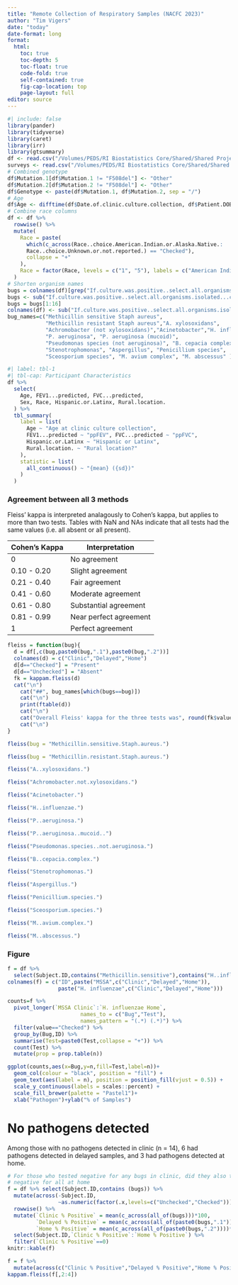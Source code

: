 ```yaml
---
title: "Remote Collection of Respiratory Samples (NACFC 2023)"
author: "Tim Vigers"
date: "today"
date-format: long
format:
  html:
    toc: true
    toc-depth: 5
    toc-float: true
    code-fold: true
    self-contained: true
    fig-cap-location: top
    page-layout: full
editor: source
---
```


```r
#| include: false
library(pander)
library(tidyverse)
library(caret)
library(irr)
library(gtsummary)
df <- read.csv("/Volumes/PEDS/RI Biostatistics Core/Shared/Shared Projects/Vigers/CF/Jordana Hoppe/Home Collection/Data_Clean/clinical.csv", na.strings = "")
surveys <- read.csv("/Volumes/PEDS/RI Biostatistics Core/Shared/Shared Projects/Vigers/CF/Jordana Hoppe/Home Collection/Data_Clean/surveys.csv", na.strings = "")
# Combined genotype
df$Mutation.1[df$Mutation.1 != "F508del"] <- "Other"
df$Mutation.2[df$Mutation.2 != "F508del"] <- "Other"
df$Genotype <- paste(df$Mutation.1, df$Mutation.2, sep = "/")
# Age
df$Age <- difftime(df$Date.of.clinic.culture.collection, df$Patient.DOB) / 365.25
# Combine race columns
df <- df %>%
  rowwise() %>%
  mutate(
    Race = paste(
      which(c_across(Race..choice.American.Indian.or.Alaska.Native.:
      Race..choice.Unknown.or.not.reported.) == "Checked"),
      collapse = "+"
    ),
    Race = factor(Race, levels = c("1", "5"), labels = c("American Indian or Alaska Native", "White"))
  )
# Shorten organism names
bugs = colnames(df)[grep("If.culture.was.positive..select.all.organisms.isolated...choice.",colnames(df))]
bugs <- sub("If.culture.was.positive..select.all.organisms.isolated...choice.", "", bugs)
bugs = bugs[1:16]
colnames(df) <- sub("If.culture.was.positive..select.all.organisms.isolated...choice.", "", colnames(df))
bug_names=c("Methicillin sensitive Staph aureus", 
            "Methicillin resistant Staph aureus","A. xylosoxidans", 
            "Achromobacter (not xylosoxidans)","Acinetobacter","H. influenzae", 
            "P. aeruginosa", "P. aeruginosa (mucoid)", 
            "Pseudomonas species (not aeruginosa)", "B. cepacia complex",
            "Stenotrophomonas", "Aspergillus", "Penicillium species", 
            "Sceosporium species", "M. avium complex", "M. abscessus" )
```

```r
#| label: tbl-1
#| tbl-cap: Participant Characteristics
df %>%
  select(
    Age, FEV1...predicted, FVC...predicted,
    Sex, Race, Hispanic.or.Latinx, Rural.location.
  ) %>%
  tbl_summary(
    label = list(
      Age ~ "Age at clinic culture collection",
      FEV1...predicted ~ "ppFEV", FVC...predicted ~ "ppFVC",
      Hispanic.or.Latinx ~ "Hispanic or Latinx",
      Rural.location. ~ "Rural location?"
    ),
    statistic = list(
      all_continuous() ~ "{mean} ({sd})"
    )
  )
```

### Agreement between all 3 methods

Fleiss' kappa is interpreted analagously to Cohen's kappa, but applies to more than two tests. Tables with NaN and NAs indicate that all tests had the same values (i.e. all absent or all present).

| Cohen's Kappa | Interpretation         |
|---------------|------------------------|
| 0             | No agreement           |
| 0.10 - 0.20   | Slight agreement       |
| 0.21 - 0.40   | Fair agreement         |
| 0.41 - 0.60   | Moderate agreement     |
| 0.61 - 0.80   | Substantial agreement  |
| 0.81 - 0.99   | Near perfect agreement |
| 1             | Perfect agreement      |

```r
fleiss = function(bug){
  d = df[,c(bug,paste0(bug,".1"),paste0(bug,".2"))]
  colnames(d) = c("Clinic","Delayed","Home")
  d[d=="Checked"] = "Present"
  d[d=="Unchecked"] = "Absent"
  fk = kappam.fleiss(d)
  cat("\n")
    cat("##", bug_names[which(bugs==bug)])
    cat("\n")
    print(ftable(d))
    cat("\n")
    cat("Overall Fleiss' kappa for the three tests was", round(fk$value, 3), paste0("(p = ", format.pval(fk$p.value,digits = 3, eps = 0.001),")"))
    cat("\n")
}
```

```r
fleiss(bug = "Methicillin.sensitive.Staph.aureus.")
```

```r
fleiss(bug = "Methicillin.resistant.Staph.aureus.")
```

```r
fleiss("A..xylosoxidans.")
```

```r
fleiss("Achromobacter.not.xylosoxidans.")
```

```r
fleiss("Acinetobacter.")
```

```r
fleiss("H..influenzae.")
```

```r
fleiss("P..aeruginosa.")
```

```r
fleiss("P..aeruginosa..mucoid..")
```

```r
fleiss("Pseudomonas.species..not.aeruginosa.")
```

```r
fleiss("B..cepacia.complex.")
```

```r
fleiss("Stenotrophomonas.")
```

```r
fleiss("Aspergillus.")
```

```r
fleiss("Penicillium.species.")
```

```r
fleiss("Sceosporium.species.")
```

```r
fleiss("M..avium.complex.")
```

```r
fleiss("M..abscessus.")
```

### Figure

```r
f = df %>% 
  select(Subject.ID,contains("Methicillin.sensitive"),contains("H..influenzae."))
colnames(f) = c("ID",paste("MSSA",c("Clinic","Delayed","Home")),
                paste("H. influenzae",c("Clinic","Delayed","Home")))

counts=f %>% 
  pivot_longer(`MSSA Clinic`:`H. influenzae Home`,
                       names_to = c("Bug","Test"),
                       names_pattern = "(.*) (.*)") %>%
  filter(value=="Checked") %>%
  group_by(Bug,ID) %>%
  summarise(Test=paste0(Test,collapse = "+")) %>%
  count(Test) %>%
  mutate(prop = prop.table(n))

ggplot(counts,aes(x=Bug,y=n,fill=Test,label=n))+
  geom_col(colour = "black", position = "fill") +
  geom_text(aes(label = n), position = position_fill(vjust = 0.5)) +
  scale_y_continuous(labels = scales::percent) +
  scale_fill_brewer(palette = "Pastel1")+
  xlab("Pathogen")+ylab("% of Samples")
```

# No pathogens detected 

Among those with no pathogens detected in clinic (n = 14), 6 had pathogens detected in delayed samples, and 3 had pathogens detected at home.

```r
# For those who tested negative for any bugs in clinic, did they also test
# negative for all at home
f = df %>% select(Subject.ID,contains (bugs)) %>% 
  mutate(across(-Subject.ID,
                ~as.numeric(factor(.x,levels=c("Unchecked","Checked")))-1)) %>%
  rowwise() %>%
  mutate(`Clinic % Positive` = mean(c_across(all_of(bugs)))*100,
         `Delayed % Positive` = mean(c_across(all_of(paste0(bugs,".1"))))*100,
         `Home % Positive` = mean(c_across(all_of(paste0(bugs,".2"))))*100) %>%
  select(Subject.ID,`Clinic % Positive`:`Home % Positive`) %>%
  filter(`Clinic % Positive`==0)
knitr::kable(f)
```

```r
f = f %>%
  mutate(across(c("Clinic % Positive","Delayed % Positive","Home % Positive"),~.x==0))
kappam.fleiss(f[,2:4])
```

